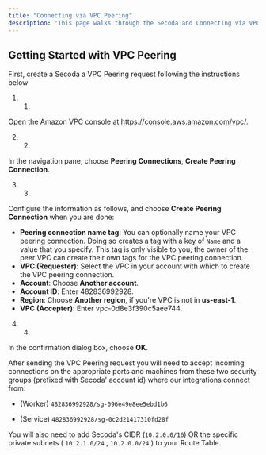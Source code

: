 ```yaml
---
title: "Connecting via VPC Peering"
description: "This page walks through the Secoda and Connecting via VPC Peering that Secoda supports"
---
```


## **Getting Started with VPC Peering**

First, create a Secoda a VPC Peering request following the instructions below 

1. 1.  
Open the Amazon VPC console at <https://console.aws.amazon.com/vpc/>.

2. 2.  
In the navigation pane, choose **Peering Connections**, **Create Peering Connection**.

3. 3.  
Configure the information as follows, and choose **Create Peering Connection** when you are done:  
   * **Peering connection name tag**: You can optionally name your VPC peering connection. Doing so creates a tag with a key of `Name` and a value that you specify. This tag is only visible to you; the owner of the peer VPC can create their own tags for the VPC peering connection.  
   * **VPC (Requester)**: Select the VPC in your account with which to create the VPC peering connection.  
   * **Account**: Choose **Another account**.  
   * **Account ID**: Enter 482836992928.  
   * **Region**: Choose **Another region**, if you're VPC is not in **us-east-1**.  
   * **VPC (Accepter)**: Enter vpc-0d8e3f390c5aee744.

4. 4.  
In the confirmation dialog box, choose **OK**.

After sending the VPC Peering request you will need to accept incoming connections on the appropriate ports and machines from these two security groups (prefixed with Secoda' account id) where our integrations connect from:

* (Worker) `482836992928/sg-096e49e8ee5ebd1b6`

* (Service) `482836992928/sg-0c2d21417310fd28f`

You will also need to add Secoda's CIDR (`10.2.0.0/16`) OR the specific private subnets ( `10.2.1.0/24` , `10.2.0.0/24` ) to your Route Table.

